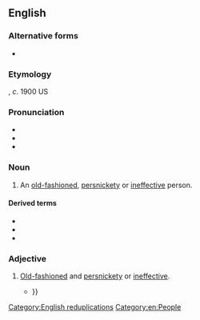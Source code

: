 {{also|fuddyduddy}}
==English==

===Alternative forms===
* {{alter|en|fuddyduddy}}

===Etymology===
{{unk|en}}, ''c''. 1900 US

===Pronunciation===
* {{IPA|en|/ˈfʌdiˌdʌdi/}}
* {{audio|en|en-us-fuddy-duddy.ogg|Audio (US)}}
* {{rhymes|en|ʌdi}}

===Noun===
{{en-noun}}

# {{lb|en|US|informal}} An [[old-fashioned]], [[persnickety]] or [[ineffective]] person.
#: {{ux|en|My grandma is a '''fuddy-duddy''' when it comes to keeping her house clean.}}

====Derived terms====
* {{l|en|fuddy-duddery}}
* {{l|en|fuddy-duddyism}}
* {{l|en|fudd}}

===Adjective===
{{en-adj|fuddy-duddier}}

# {{lb|en|US|informal}} [[old-fashioned|Old-fashioned]] and [[persnickety]] or [[ineffective]].
#* {{quote-book|en|author=Mary Ellen Snodgrass|title=Barbara Kingsolver: A Literary Companion|year=2015|publisher=McFarland|page=4|pageurl=https://books.google.com/books?id=dAsyBgAAQBAJ&lpg=PA3&dq=%22ecofiction%22&hl=es&pg=PA4#v=onepage&q=fuddy-duddy&f=false|isbn=978-1-4766-1117-4|passage=Kingsolver lives by the tenets of her public-spirited fictional characters, whom she sculpts with a keen eye for individuality, e.g. Nannie Land Rawley, a seventy-something orchardist who shocks a '''fuddy-duddy''' male neighbor by wearing shorts, {{...}}}}

[[Category:English reduplications]]
[[Category:en:People]]